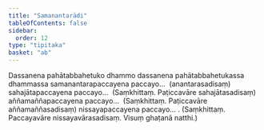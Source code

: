 ```yaml
---
title: "Samanantarādi"
tableOfContents: false
sidebar:
  order: 12
type: "tipitaka"
basket: "ab"
---
```



<DynamicBreadcrumb />

<Division number="87">

<Paragraph number="1314">
Dassanena pahātabbahetuko dhammo dassanena pahātabbahetukassa dhammassa samanantarapaccayena paccayo…  (anantarasadisaṃ) sahajātapaccayena paccayo…  (Saṃkhittaṃ. Paṭiccavāre sahajātasadisaṃ) aññamaññapaccayena paccayo…  (Saṃkhittaṃ. Paṭiccavāre aññamaññasadisaṃ) nissayapaccayena paccayo… . (Saṃkhittaṃ. Paccayavāre nissayavārasadisaṃ. Visuṃ ghaṭanā natthi.)
</Paragraph>
</Division>
